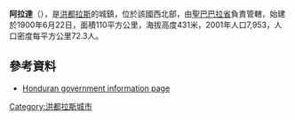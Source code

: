 '''阿拉達'''（{{lang-es|Arada}}），是[[洪都拉斯|洪都拉斯]]的城鎮，位於該國西北部，由[[聖巴巴拉省|聖巴巴拉省]]負責管轄，始建於1900年6月22日，面積110平方公里，海拔高度431米，2001年人口7,953，人口密度每平方公里72.3人。

==參考資料==
* [https://web.archive.org/web/20090418014605/http://www.santabarbara.gob.hn/eng/welcome.html Honduran government information page]

{{coord|14|051|N|88|018|W|source:nlwiki_region:HN_scale:50000|display=title}}

{{Honduras-geo-stub}}
[[Category:洪都拉斯城市|Category:洪都拉斯城市]]